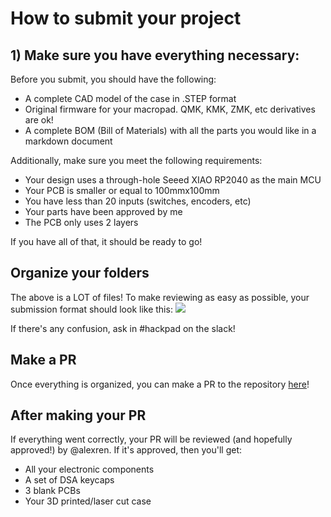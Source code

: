 # How to submit your project

## 1) Make sure you have everything necessary:
Before you submit, you should have the following:
- A complete CAD model of the case in .STEP format
- Original firmware for your macropad. QMK, KMK, ZMK, etc derivatives are ok!
- A complete BOM (Bill of Materials) with all the parts you would like in a markdown document

Additionally, make sure you meet the following requirements:
- Your design uses a through-hole Seeed XIAO RP2040 as the main MCU
- Your PCB is smaller or equal to 100mmx100mm
- You have less than 20 inputs (switches, encoders, etc)
- Your parts have been approved by me
- The PCB only uses 2 layers

If you have all of that, it should be ready to go!

## Organize your folders
The above is a LOT of files! To make reviewing as easy as possible, your submission format should look like this:
<img src="/docs/examplelayout.png" className="max-w-xl" />

If there's any confusion, ask in #hackpad on the slack!


## Make a PR 
Once everything is organized, you can make a PR to the repository [here](https://github.com/hackclub/hackpad)!

## After making your PR
If everything went correctly, your PR will be reviewed (and hopefully approved!) by @alexren. If it's approved, then you'll get:
- All your electronic components
- A set of DSA keycaps
- 3 blank PCBs
- Your 3D printed/laser cut case
